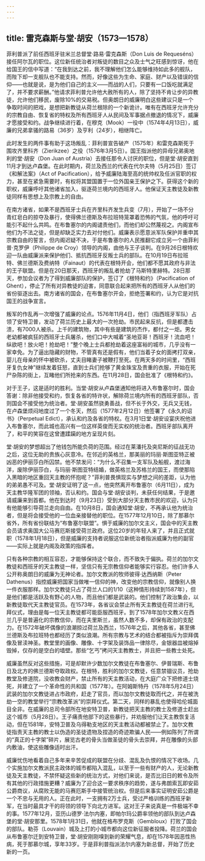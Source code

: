 ```yaml
---
---
---
```

title: 雷克森斯与堂·胡安（1573—1578）
---




菲利普派了前任西班牙驻米兰总督堂·路易·雷克森斯（Don Luis de Requeséns）接任阿尔瓦的职位。这位新任统治者对叛徒的数目之众及士气之旺感到惊讶，他在给国王的信中写道：“在我到达之前，我不理解他们怎么能够维持如此多的舰队，而陛下却一支舰队也不能支持。然而，好像这些为生命、家庭、财产以及错误的信仰——也就是说，是为他们自己的主义——而战的人们，只要有一口饭吃就满足了，并不要求薪酬。”他请求菲利普允许他大赦所有的人，除了坚持不肯让步的异教徒，允许他们移民，废除10%的交易税。但奥朗日的威廉明白这些建议只是一个争取时间的把戏，是想把新教徒从荷兰根除的一个新诡计。唯有在西班牙允许充分的宗教自由、恢复省的特权及所有西班牙人从民间及军事据点撤退的情况下，威廉才愿接受和约。战争继续进行着，在穆克（Mook）一役中（1574年4月13日），威廉的兄弟拿骚的路易（36岁）及亨利（24岁），相继阵亡。

此时发生的两件事有助于这场叛乱：菲利普宣告破产（1575年）和雷克森斯死于围攻齐里科齐（Zierikzee）之役（1576年3月5日）。国王指派他的异母兄弟奥地利的堂·胡安（Don Juan of Austria）去接任那令人讨厌的职位，但是堂·胡安直到11月才到达卢森堡。在此时期内，荷兰及西兰的代表在代尔夫特（5月25日）签订《和解法案》（Act of Pacification），给予威廉陆海至高的统帅权及任派官职的权力，甚至在紧急需要时，有权将其盟国置于一位外国亲王保护之下。获得这个新的职权，威廉呼吁其他诸省加入，驱逐荷兰境内的西班牙人。他保证天主教徒及新教徒同样有思想上及宗教上的自由。

在南方诸省，如果不是西班牙士兵在齐里科齐发生兵变（7月），开始了一场不分青红皂白的掠夺及暴行，使得佛兰德斯及布拉班特笼罩着恐怖的气氛，他的呼吁可能引不起什么共鸣。在布鲁塞尔的内阁谴责他们，而他们却公然蔑视之。内阁宣布他们为不法之徒，但是却缺乏实力去对付他们。威廉表示愿意派军队保护并重申其宗教自由的誓言，但内阁迟疑不决，于是布鲁塞尔的人民推翻它成立另一个由菲利普·克罗伊（Philippe de Croy）领导的内阁，由他与王子谈判。在9月26日根特欢迎一队由威廉派来保护他们、抵抗西班牙反叛士兵的部队。在10月19日布拉班特、佛兰德斯及费纳特（Fainaut）的代表在根特开会，他们都不愿其政府与非法的王子联盟。但是在20日那天，西班牙的叛乱者抢劫了马斯特里赫特。28日那天，参加会议者为了得到威廉部队的保护，签订了《根特和约》（Pacification of Ghent），停止了所有对异教徒的迫害，同意联合起来把所有的西班牙人从他们的省份驱逐出去。南方诸省的国会，在布鲁塞尔开会，拒绝签署和约，认为它是对抗国王的战争宣言。

叛军的作乱再一次增强了威廉的论点。1576年11月4日，他们（指西班牙军队）占领了安特卫普，发动了荷兰历史上最大的一次抢劫。市民起来反抗，但是都遭击溃，有7000人被杀。上千的建筑物，其中有些是建筑的杰作，都付之一炬。男女老幼都被疯狂的西班牙士兵屠杀，他们口中大喊着“圣地亚哥！西班牙！流血吧！纵欲吧！放火吧！抢劫吧！”整个晚上士兵都抢劫着这座富裕的城市，几乎没有一家幸免。为了逼出隐藏的财物，不管真有还是假有，他们当着子女的面拷打双亲，婴儿在母亲的怀中被砍杀，丈夫目睹妻子被鞭打至死。在两天多的时间里，“西班牙复仇女神”继续发着狂怒，直到士兵们抢够了黄金珠宝及贵重的衣服，开始在死尸杂陈的街上，互睹他们所抢来的东西。在11月28日，国会批准了《根特和约》。

对于王子，这是适时的胜利。当堂·胡安从卢森堡通知他将进入布鲁塞尔时，国会答谢：除非他接受和约，恢复各省的特许状，解除荷兰境内所有的西班牙部队，否则国会不接受他为统治者。堂·胡安虽然骁勇善战，但不长于外交，无兵又无钱，在卢森堡烦闷地度过了一个冬天，然后（1577年2月12日）他签署了《永久的诏书》（Perpetual Edict），承认和约及各省的特权。在3月1日堂·胡安设宴庆祝他进入布鲁塞尔，而此城也高兴有一位这样英俊而无实权的统治者。西班牙部队离开了，和平的笑容在这曾遭蹂躏的地方呈现片刻。

堂·胡安的梦想超出了他钱包所能负荷的范围。经过在莱潘托及突尼斯的征战无功之后，这位无助的贵族心灰意冷。在邻近的英格兰，那美丽的玛丽·斯图亚特正被凶恶的伊丽莎白所囚禁。他不禁发问：“为什么不召集一支军队及船舰，渡过海洋，废除伊丽莎白，与玛丽·斯图亚特结婚，做英格兰及苏格兰的国王，而使那陷入黑暗的地区重回天主教的怀抱呢？”菲利普畏惧现实与梦想之间的差距，认为他的弟弟愚不可及。堂·胡安证明了这一点，他突然离开布鲁塞尔（6月11日），成为天主教华隆军团的领袖，否认和约。国会与堂·胡安谈判，未获任何结果，于是邀请威廉来到首都。他在到达时（9月23日）受到大部分天主教市民的欢迎，认为只有他能够引导荷兰走向自由。在10月8日，国会通知堂·胡安，不再承认他为统治者，但是将会接受他的一位血亲接替他的职位。在1577年12月10日，除了那慕尔省外，所有省份联结为“布鲁塞尔联盟”。惧于威廉的加尔文主义，国会中的天主教会员请求奥国大公马赛厄斯接受荷兰政府。这位20岁的年轻人来了，并且正式就职（1578年1月18日），但是威廉的支持者说服这位新统治者指派威廉为他的副官——实际上就是内阁及政策的指挥者。

只有各种宗教的相互容忍，才能够保持这个联合，而不致失于偏执。荷兰的加尔文教徒和西班牙的天主教徒一样，坚信只有无宗教信仰者能够实行容忍。他们许多人公开称奥朗日的威廉为无神论者。加尔文教派的牧师彼得·达西纳斯（Peter Dathenus）指控威廉把国家当做唯一信仰的神，改变他的宗教信仰，就像别人换一件衣服那样。加尔文教徒只占了荷兰人口的1/10（这种情形持续到1587年），但是他们都是活跃及有野心的人物，而且他们都是武装的。他们控制了政治集会，以新教徒取代天主教徒官员。在1573年，各省议会禁止所有天主教徒在荷兰进行礼拜仪式，理由是每一位天主教徒都可能臣服西班牙。到了1578年加尔文教义在西兰几乎是普遍化的宗教信仰，而在夫里斯兰，虽然人数不多，却保有政治的支配力。在1572年破坏偶像的浪潮掠过荷兰及西兰，1576年之后，其他各省，甚至佛兰德斯及布拉班特也都经历了类似浪潮。所有宗教与艺术的结合都被指斥为崇拜偶像及冒渎神圣。教堂里的画像、雕像、十字架及装饰品一律除尽，金银器皿被熔掉毁掉，仅存的是空白的墙壁。那些“乞丐”拷问天主教教士，并且把一些教士处死。

威廉虽然反对这些措施，可是却默许少数加尔文教徒在布鲁塞尔、伊普瑞斯、布鲁日及北方的佛兰德斯夺取政权。在根特，胜利的加尔文教徒，任意禁锢议员，抢劫教堂及修道院，没收教会财产，禁止所有的天主教活动，在大庭广众下把修道士烧死，并建立了一个革命性的共和国（1577年）。在阿姆斯特丹（1578年5月24日）武装的加尔文教徒进占市政府，赶走了官员，而以加尔文教徒取而代之，并在被洗劫一空的教堂举行“宗教改革派”的崇拜仪式。第二天，同样的暴乱也使得哈伦城面目全非。在威廉的总司令部所在地安特卫普，新教徒把天主教的教士及修道士赶出这个城市（5月28日）。王子痛责他部下的这些暴行，并劝服他们让天主教恢复活动，但在1581年，安特卫普及乌得勒支地区的天主教活动都被禁止了。加尔文教徒指责天主教的教士以伪造的圣徒遗物及捏造的奇迹欺骗人民——例如陈列了所谓的“真正的十字架”碎片，展览古老的骨头当做圣徒的骨头去崇拜，并在雕像的头部内敷油，使这些雕像适时出汗。

威廉忧伤地看着自己多年来辛苦促成的联盟在分歧、混乱及仇恨的情况下收场。几个实施加尔文教派民主政体的城市都陷入混乱，以至于一些有财产的人，无论新教徒及天主教徒，不禁怀疑这些新的统治方式，对他们来说，是否比旧日的敕令及所有其他的行政措施更糟？威廉为了迎合这一要求秩序的趋势，遂与弗朗索瓦即安茹公爵商议，从腐败无能的马赛厄斯手中接管统治权。但是后来事实证明安茹公爵是一个不忠与无用的人。正在此时，一支拥有2万士兵，受过严格训练的西班牙新军，在当时最具才干的将领的领导下向北方进军。这对王子来说真是一件极端不幸的事。1577年12月，亚历山德罗·法尔内塞，即帕尔玛公爵率领他的部队到达卢森堡的堂·胡安那里。1578年1月31日，他就在格布罗克斯（Gembloux）打败了国会的部队。勒芬（Louvain）城及上打的小城市都向这位新征服者投降。荷兰的国会从布鲁塞尔迁到安特卫普，堂·胡安刚刚嗅到新的荣耀气息，却在1578年因恶性热病，死于那慕尔城，享年33岁。于是菲利普指派法尔内塞为新总督，开始了历史新的一页。